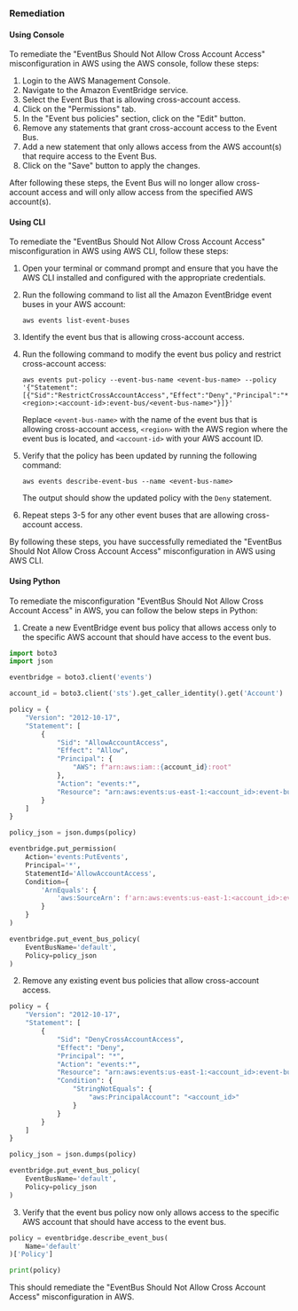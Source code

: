 ### Remediation

#### Using Console

To remediate the "EventBus Should Not Allow Cross Account Access" misconfiguration in AWS using the AWS console, follow these steps:

1. Login to the AWS Management Console.
2. Navigate to the Amazon EventBridge service.
3. Select the Event Bus that is allowing cross-account access.
4. Click on the "Permissions" tab.
5. In the "Event bus policies" section, click on the "Edit" button.
6. Remove any statements that grant cross-account access to the Event Bus.
7. Add a new statement that only allows access from the AWS account(s) that require access to the Event Bus.
8. Click on the "Save" button to apply the changes.

After following these steps, the Event Bus will no longer allow cross-account access and will only allow access from the specified AWS account(s).

#### Using CLI

To remediate the "EventBus Should Not Allow Cross Account Access" misconfiguration in AWS using AWS CLI, follow these steps:

1. Open your terminal or command prompt and ensure that you have the AWS CLI installed and configured with the appropriate credentials.

2. Run the following command to list all the Amazon EventBridge event buses in your AWS account:

   ```
   aws events list-event-buses
   ```

3. Identify the event bus that is allowing cross-account access.

4. Run the following command to modify the event bus policy and restrict cross-account access:

   ```
   aws events put-policy --event-bus-name <event-bus-name> --policy '{"Statement":[{"Sid":"RestrictCrossAccountAccess","Effect":"Deny","Principal":"*","Action":"events:PutEvents","Resource":"arn:aws:events:<region>:<account-id>:event-bus/<event-bus-name>"}]}'
   ```

   Replace `<event-bus-name>` with the name of the event bus that is allowing cross-account access, `<region>` with the AWS region where the event bus is located, and `<account-id>` with your AWS account ID.

5. Verify that the policy has been updated by running the following command:

   ```
   aws events describe-event-bus --name <event-bus-name>
   ```

   The output should show the updated policy with the `Deny` statement.

6. Repeat steps 3-5 for any other event buses that are allowing cross-account access.

By following these steps, you have successfully remediated the "EventBus Should Not Allow Cross Account Access" misconfiguration in AWS using AWS CLI.

#### Using Python

To remediate the misconfiguration "EventBus Should Not Allow Cross Account Access" in AWS, you can follow the below steps in Python:

1. Create a new EventBridge event bus policy that allows access only to the specific AWS account that should have access to the event bus. 

```python
import boto3
import json

eventbridge = boto3.client('events')

account_id = boto3.client('sts').get_caller_identity().get('Account')

policy = {
    "Version": "2012-10-17",
    "Statement": [
        {
            "Sid": "AllowAccountAccess",
            "Effect": "Allow",
            "Principal": {
                "AWS": f"arn:aws:iam::{account_id}:root"
            },
            "Action": "events:*",
            "Resource": "arn:aws:events:us-east-1:<account_id>:event-bus/default"
        }
    ]
}

policy_json = json.dumps(policy)

eventbridge.put_permission(
    Action='events:PutEvents',
    Principal='*',
    StatementId='AllowAccountAccess',
    Condition={
        'ArnEquals': {
            'aws:SourceArn': f'arn:aws:events:us-east-1:<account_id>:event-bus/default'
        }
    }
)

eventbridge.put_event_bus_policy(
    EventBusName='default',
    Policy=policy_json
)
```

2. Remove any existing event bus policies that allow cross-account access. 

```python
policy = {
    "Version": "2012-10-17",
    "Statement": [
        {
            "Sid": "DenyCrossAccountAccess",
            "Effect": "Deny",
            "Principal": "*",
            "Action": "events:*",
            "Resource": "arn:aws:events:us-east-1:<account_id>:event-bus/default",
            "Condition": {
                "StringNotEquals": {
                    "aws:PrincipalAccount": "<account_id>"
                }
            }
        }
    ]
}

policy_json = json.dumps(policy)

eventbridge.put_event_bus_policy(
    EventBusName='default',
    Policy=policy_json
)
```

3. Verify that the event bus policy now only allows access to the specific AWS account that should have access to the event bus.

```python
policy = eventbridge.describe_event_bus(
    Name='default'
)['Policy']

print(policy)
```

This should remediate the "EventBus Should Not Allow Cross Account Access" misconfiguration in AWS.

